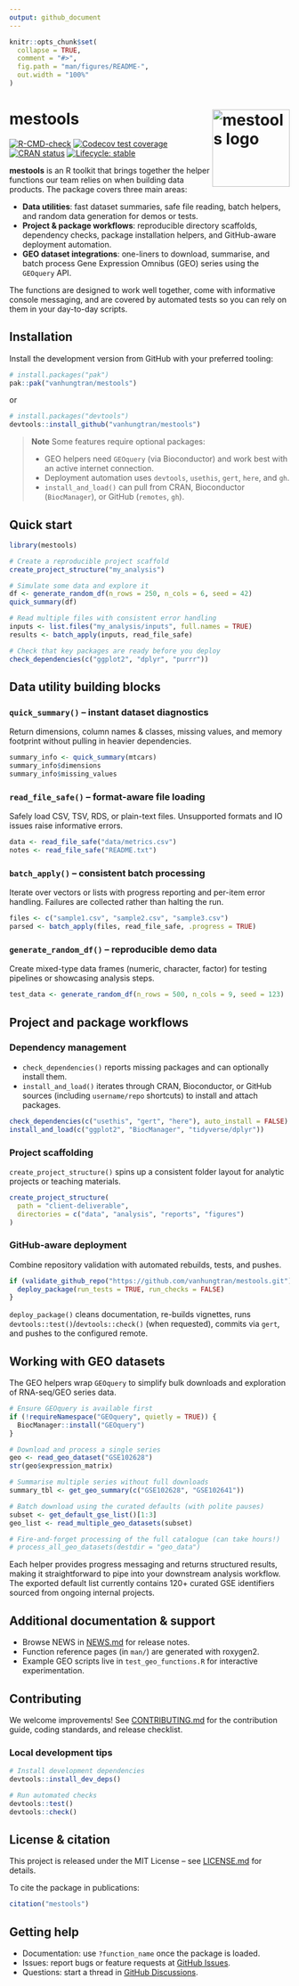 ```yaml
---
output: github_document
---
```


<!-- README.md is generated from README.Rmd. Please edit that file -->

```r
knitr::opts_chunk$set(
  collapse = TRUE,
  comment = "#>",
  fig.path = "man/figures/README-",
  out.width = "100%"
)
```

# mestools <img src="man/figures/logo.png" align="right" height="139" alt="mestools logo" />

<!-- badges: start -->
[![R-CMD-check](https://github.com/vanhungtran/mestools/actions/workflows/R-CMD-check.yaml/badge.svg)](https://github.com/vanhungtran/mestools/actions/workflows/R-CMD-check.yaml)
[![Codecov test coverage](https://codecov.io/gh/vanhungtran/mestools/branch/main/graph/badge.svg)](https://codecov.io/gh/vanhungtran/mestools?branch=main)
[![CRAN status](https://www.r-pkg.org/badges/version/mestools)](https://CRAN.R-project.org/package=mestools)
[![Lifecycle: stable](https://img.shields.io/badge/lifecycle-stable-brightgreen.svg)](https://lifecycle.r-lib.org/articles/stages.html#stable)
<!-- badges: end -->

**mestools** is an R toolkit that brings together the helper functions our team relies on when building data products. The package covers three main areas:

- **Data utilities**: fast dataset summaries, safe file reading, batch helpers, and random data generation for demos or tests.
- **Project & package workflows**: reproducible directory scaffolds, dependency checks, package installation helpers, and GitHub-aware deployment automation.
- **GEO dataset integrations**: one-liners to download, summarise, and batch process Gene Expression Omnibus (GEO) series using the `GEOquery` API.

The functions are designed to work well together, come with informative console messaging, and are covered by automated tests so you can rely on them in your day-to-day scripts.

## Installation

Install the development version from GitHub with your preferred tooling:

```r
# install.packages("pak")
pak::pak("vanhungtran/mestools")
```

or

```r
# install.packages("devtools")
devtools::install_github("vanhungtran/mestools")
```

> **Note**
> Some features require optional packages:
>
> - GEO helpers need `GEOquery` (via Bioconductor) and work best with an active internet connection.
> - Deployment automation uses `devtools`, `usethis`, `gert`, `here`, and `gh`.
> - `install_and_load()` can pull from CRAN, Bioconductor (`BiocManager`), or GitHub (`remotes`, `gh`).

## Quick start

```r
library(mestools)

# Create a reproducible project scaffold
create_project_structure("my_analysis")

# Simulate some data and explore it
df <- generate_random_df(n_rows = 250, n_cols = 6, seed = 42)
quick_summary(df)

# Read multiple files with consistent error handling
inputs <- list.files("my_analysis/inputs", full.names = TRUE)
results <- batch_apply(inputs, read_file_safe)

# Check that key packages are ready before you deploy
check_dependencies(c("ggplot2", "dplyr", "purrr"))
```

## Data utility building blocks

### `quick_summary()` – instant dataset diagnostics
Return dimensions, column names & classes, missing values, and memory footprint without pulling in heavier dependencies.

```r
summary_info <- quick_summary(mtcars)
summary_info$dimensions
summary_info$missing_values
```

### `read_file_safe()` – format-aware file loading
Safely load CSV, TSV, RDS, or plain-text files. Unsupported formats and IO issues raise informative errors.

```r
data <- read_file_safe("data/metrics.csv")
notes <- read_file_safe("README.txt")
```

### `batch_apply()` – consistent batch processing
Iterate over vectors or lists with progress reporting and per-item error handling. Failures are collected rather than halting the run.

```r
files <- c("sample1.csv", "sample2.csv", "sample3.csv")
parsed <- batch_apply(files, read_file_safe, .progress = TRUE)
```

### `generate_random_df()` – reproducible demo data
Create mixed-type data frames (numeric, character, factor) for testing pipelines or showcasing analysis steps.

```r
test_data <- generate_random_df(n_rows = 500, n_cols = 9, seed = 123)
```

## Project and package workflows

### Dependency management
- `check_dependencies()` reports missing packages and can optionally install them.
- `install_and_load()` iterates through CRAN, Bioconductor, or GitHub sources (including `username/repo` shortcuts) to install and attach packages.

```r
check_dependencies(c("usethis", "gert", "here"), auto_install = FALSE)
install_and_load(c("ggplot2", "BiocManager", "tidyverse/dplyr"))
```

### Project scaffolding
`create_project_structure()` spins up a consistent folder layout for analytic projects or teaching materials.

```r
create_project_structure(
  path = "client-deliverable",
  directories = c("data", "analysis", "reports", "figures")
)
```

### GitHub-aware deployment
Combine repository validation with automated rebuilds, tests, and pushes.

```r
if (validate_github_repo("https://github.com/vanhungtran/mestools.git")) {
  deploy_package(run_tests = TRUE, run_checks = FALSE)
}
```

`deploy_package()` cleans documentation, re-builds vignettes, runs `devtools::test()`/`devtools::check()` (when requested), commits via `gert`, and pushes to the configured remote.

## Working with GEO datasets

The GEO helpers wrap `GEOquery` to simplify bulk downloads and exploration of RNA-seq/GEO series data.

```r
# Ensure GEOquery is available first
if (!requireNamespace("GEOquery", quietly = TRUE)) {
  BiocManager::install("GEOquery")
}

# Download and process a single series
geo <- read_geo_dataset("GSE102628")
str(geo$expression_matrix)

# Summarise multiple series without full downloads
summary_tbl <- get_geo_summary(c("GSE102628", "GSE102641"))

# Batch download using the curated defaults (with polite pauses)
subset <- get_default_gse_list()[1:3]
geo_list <- read_multiple_geo_datasets(subset)

# Fire-and-forget processing of the full catalogue (can take hours!)
# process_all_geo_datasets(destdir = "geo_data")
```

Each helper provides progress messaging and returns structured results, making it straightforward to pipe into your downstream analysis workflow. The exported default list currently contains 120+ curated GSE identifiers sourced from ongoing internal projects.

## Additional documentation & support

- Browse NEWS in [NEWS.md](NEWS.md) for release notes.
- Function reference pages (in `man/`) are generated with roxygen2.
- Example GEO scripts live in `test_geo_functions.R` for interactive experimentation.

## Contributing

We welcome improvements! See [CONTRIBUTING.md](CONTRIBUTING.md) for the contribution guide, coding standards, and release checklist.

### Local development tips

```r
# Install development dependencies
devtools::install_dev_deps()

# Run automated checks
devtools::test()
devtools::check()
```

## License & citation

This project is released under the MIT License – see [LICENSE.md](LICENSE.md) for details.

To cite the package in publications:

```r
citation("mestools")
```

## Getting help

- Documentation: use `?function_name` once the package is loaded.
- Issues: report bugs or feature requests at [GitHub Issues](https://github.com/vanhungtran/mestools/issues).
- Questions: start a thread in [GitHub Discussions](https://github.com/vanhungtran/mestools/discussions).
